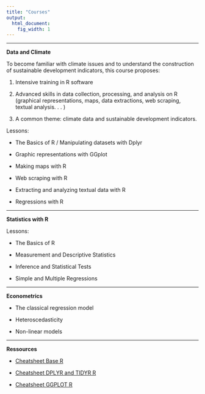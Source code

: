 ```yaml
---
title: "Courses"
output:
  html_document:
    fig_width: 1
---
```


----

**Data and Climate**

To become familiar with climate issues and to understand the construction of sustainable development indicators, this course proposes: 

1. Intensive training in R software 

2. Advanced skills in data collection, processing, and analysis on R (graphical representations, maps, data extractions, web scraping, textual analysis. . . )

3. A common theme: climate data and sustainable development indicators.

Lessons: 

- The Basics of R / Manipulating datasets with Dplyr

- Graphic representations with GGplot

- Making maps with R

- Web scraping with R

- Extracting and analyzing textual data with R

- Regressions with R

----

**Statistics with R**

Lessons:

- The Basics of R

- Measurement and Descriptive Statistics

- Inference and Statistical Tests

- Simple and Multiple Regressions


----

**Econometrics**

- The classical regression model

- Heteroscedasticity

- Non-linear models


----

**Ressources**

- [Cheatsheet Base R](courses/ressources/R/Cheatsheet_BASE_R.pdf)

- [Cheatsheet DPLYR and TIDYR R](courses/ressources/R/Cheatsheet_DPLYR_TIDYR_R.pdf)

- [Cheatsheet GGPLOT R](courses/ressources/R/Cheatsheet_GGPLOT2_R.pdf) 

